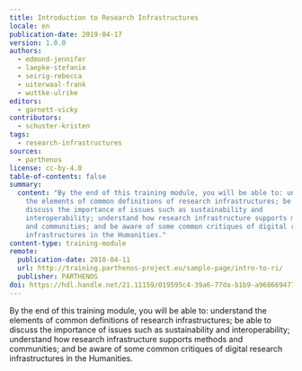 ```yaml
---
title: Introduction to Research Infrastructures
locale: en
publication-date: 2019-04-17
version: 1.0.0
authors:
  - edmond-jennifer
  - laepke-stefanie
  - seirig-rebecca
  - uiterwaal-frank
  - wuttke-ulrike
editors:
  - garnett-vicky
contributors:
  - schuster-kristen
tags:
  - research-infrastructures
sources:
  - parthenos
license: cc-by-4.0
table-of-contents: false
summary:
  content: "By the end of this training module, you will be able to: understand
    the elements of common definitions of research infrastructures; be able to
    discuss the importance of issues such as sustainability and
    interoperability; understand how research infrastructure supports methods
    and communities; and be aware of some common critiques of digital research
    infrastructures in the Humanities."
content-type: training-module
remote:
  publication-date: 2018-04-11
  url: http://training.parthenos-project.eu/sample-page/intro-to-ri/
  publisher: PARTHENOS
doi: https://hdl.handle.net/21.11159/019595c4-39a6-77da-b1b9-a9686694770c
---
```

By the end of this training module, you will be able to: understand the elements of common definitions of research infrastructures; be able to discuss the importance of issues such as sustainability and interoperability; understand how research infrastructure supports methods and communities; and be aware of some common critiques of digital research infrastructures in the Humanities.

<ExternalResource title="Interested in learning more?" subtitle="Check out Introduction to Research Infrastructures on PARTHENOS" url="http://training.parthenos-project.eu/sample-page/intro-to-ri/" />

